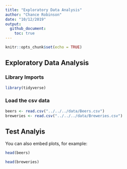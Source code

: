```yaml
---
title: "Exploratory Data Analysis"
author: "Chance Robinson"
date: "10/12/2019"
output: 
  github_document:
    toc: true
---
```


```r
knitr::opts_chunk$set(echo = TRUE)
```

## Exploratory Data Analysis

### Library Imports


```r

library(tidyverse)

```


### Load the csv data

```r

beers <- read.csv("../../../data/Beers.csv")
breweries <- read.csv("../../../data/Breweries.csv")

```

## Test Analyis

You can also embed plots, for example:

```r

head(beers)

head(breweries)

```


